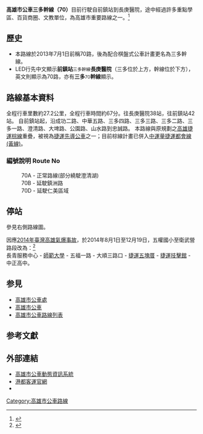 {{Infobox Bus Route
| image=[[File:Great_City_Life_Bus_031-FT_on_Jhengcin_Road_20171219.jpg|250px]]
| number= 高雄市公車三多幹線<br>(70)
| manager= [[高雄市政府|高雄市政府]]交通局
| operator= [[港都客運|港都客運]]
| length= 27.2公里
| time= 約67分
| start= 前鎮站
| via= [[夢時代|夢時代]]<br>[[大遠百|大遠百]]百貨<br>[[捷運三多商圈站|捷運三多商圈站]]<br>[[新光三越|新光三越]]<br>[[sogo百貨|sogo百貨]]<br>[[國軍高雄總醫院|國軍高雄總醫院]]<br>[[建軍站（捷運衛武營）|建軍站（捷運衛武營）]]<br>[[高雄市政府|高雄市政府]]鳳山行政中心<br>[[正義車站|正義車站]]<br>[[長庚醫院|長庚醫院]]<br>[[澄清湖棒球場|澄清湖棒球場]]<br>忠誠路
| end= [[長庚醫院|長庚醫院]]（實際訖站:忠誠路）
| level= 05:55-22:20
| frequency= 尖峰10-15分一班<br>離峰20分一班
| Other_route= [[高雄市公車百貨幹線|高雄市公車百貨幹線]]<br>[[高雄市公車覺民幹線|高雄市公車覺民幹線]]<br>[[高雄市公車新昌幹線|高雄市公車新昌幹線]]<br>[[高雄市公車明誠幹線|高雄市公車明誠幹線]]<br>[[高雄市公車橘7路|高雄市公車橘7路]]
| vehicle= [[File:標誌(小)mark(S).jpg|25px]]全線部分低地板公車<br>
| Fare= 一段收費
| compete= 
| bgcolor= orange
| fontcolor= white
}}
'''高雄市公車三多幹線（70）'''目前行駛自前鎮站到長庚醫院，途中經過許多重點學區、百貨商圈、文教單位，為高雄市重要路線之一。<ref name="tbkc">{{Cite web |url=http://www.tbkc.gov.tw/Files/service/2015CITYBUS.pdf |title=《2015年高雄市公車路線導覽手冊》，高雄市政府交通局出版，第9頁。 |access-date=2015-11-03 |archive-url=https://web.archive.org/web/20170816003520/http://www.tbkc.gov.tw/Files/service/2015CITYBUS.pdf |archive-date=2017-08-16 |dead-url=yes }}</ref>

==歷史==
*本路線於2013年7月1日前稱70路，後為配合棋盤式公車計畫更名為三多幹線。
*LED行先中文顯示'''前鎮站'''<small>三多幹線</small>'''長庚醫院'''（三多位於上方，幹線位於下方），英文則顯示為70路，亦有'''三多'''<small>70</small>'''幹線'''顯示。

==路線基本資料==
全程行車里數約27.2公里，全程行車時間約67分。往長庚醫院38站，往前鎮站42站。
自前鎮站起，沿成功二路、中華五路、三多四路、三多三路、三多二路、三多一路、澄清路、大埤路、公園路、山水路到忠誠路。
本路線與原規劃之[[高雄捷運棕線|高雄捷運棕線]]重疊，被視為[[捷運先導公車|捷運先導公車]]之一；目前棕線計畫已併入[[中運量捷運|中運量]][[高雄捷運黃線|捷運都會線(黃線)]]。

===編號說明 Route No===
:70A - 正常路線(部分繞駛澄清湖)
:70B - 延駛鎮洲路
:70D - 延駛仁美區域

==停站==
參見右側路線圖。

因應[[2014年臺灣高雄氣爆事故|2014年臺灣高雄氣爆事故]]，於2014年8月1日至12月19日，五權國小至衛武營路段改為：<ref>{{Cite web |url=http://www.gdbus.com.tw/route/bus_info/route_img/70-0807.jpg |title=存档副本 |access-date=2014-08-25 |archive-url=https://web.archive.org/web/20150212120334/http://www.gdbus.com.tw/route/bus_info/route_img/70-0807.jpg# |archive-date=2015-02-12 |dead-url=yes }}</ref><br>
長青服務中心 - [[高雄師範大學|師範大學]] - 五福一路 - 大順三路口 - [[五塊厝站|捷運五塊厝]] - [[技擊館站|捷運技擊館]] - 中正高中。

{{BS-map
|title=高雄市公車三多幹線（70A）站牌
|legend=0
|lua=1
|collapse = yes
|map=
KBHFa~~前鎮站
BHF~~{{rint|tw|kmrt}}輕軌夢時代站(統一時代百貨)
BHF~~台糖物流
BHF~~{{rint|tw|kmrt}}輕軌經貿園區站
BHF~~正勤路
BHF~~正勤社區（正勤路）
BHF~~中華復興路口
BHF~~中華五路
BHF~~新光路口（圖書總館）
BHF~~三多四路口
BHF~~{{rint|tw|kmrt}}大遠百百貨（捷運三多商圈站）
BHF~~{{rint|tw|kmrt}}新光三越（捷運三多商圈站）
BHF~~三多三路
BHF~~仁愛三街口
BHF~~三多復興路口
BHF~~三多市場（三多三路）
BHF~~光華路口（光華夜市）
BHF~~林德官（三和市場）
BHF~~和平路口
BHF~~{{rint|tw|kmrt}}[[五權國小站|輕軌五權國小站]]（和平路口）
BHF~~{{rint|tw|kmrt}}[[五權國小站|輕軌五權國小站]]（三多二路）
BHF~~ 國際商工({{rint|tw|kmrt}}[[五權國小站|輕軌五權國小站]])
BHF~~三信家商
BHF~~五塊厝（三多一路）
BHF~~輔仁路口（三多一路）
BHF~~中正體育場
BHF~~衛武營都會公園
BHF~~衛武營國家藝術文化中心（[[三多路_(高雄市)|三多路]]）
BHF(L)g~~{{rint|tw|kmrt}}建軍站（捷運衛武營站）
BHF~~衛武社區
BHF~~鳳山行政中心(澄清路)
BHF~~{{rint|tw|tra}}台鐵正義站(澄清路)
BHF~~覺民路口(澄清路)
BHF~~褒揚街口
BHF~~澄清路
BHF~~澄清澄和路口
BHF~~大華村(澄清路)
BHF~~正修科大（澄清湖）
BHF(R)f~~長庚復健大樓
BHF~~長庚醫院
BHF~~澄清湖棒球場
BS2+l\BS2+r
BS2l\BS2r
KBHFe~~忠誠路口
}}

{{BS-map
|title=高雄市公車三多幹線（70B）站牌
|legend=0
|lua=1
|collapse = yes
|map=
STR+l\STR+r
STR\BHF(L)g~~前鎮站
STR\BHF(L)g~~南聖街口
STR\BHF(L)g~~鎮州路
STR\BHF(L)g~~鎮東二街口
STR\BHF(L)g~~{{rint|tw|kmrt}}輕軌凱旋中華站（鎮興路）
BS2l\BS2r
BHF~~{{rint|tw|kmrt}}輕軌夢時代站(統一時代百貨)
BHF~~台糖物流
BHF~~{{rint|tw|kmrt}}輕軌經貿園區站
BHF~~正勤路
BHF~~正勤社區（正勤路）
BHF~~中華復興路口
BHF~~中華五路
BHF~~新光路口（圖書總館）
BHF~~三多四路口
BHF~~{{rint|tw|kmrt}}大遠百百貨（捷運三多商圈站）
BHF~~{{rint|tw|kmrt}}新光三越（捷運三多商圈站）
BHF~~三多三路
BHF~~仁愛三街口
BHF~~三多復興路口
BHF~~三多市場（三多三路）
BHF~~光華路口（光華夜市）
BHF~~林德官（三和市場）
BHF~~和平路口
BHF~~{{rint|tw|kmrt}}[[五權國小站|輕軌五權國小站]]（和平路口）
BHF~~{{rint|tw|kmrt}}[[五權國小站|輕軌五權國小站]]（三多二路）
BHF~~ 國際商工({{rint|tw|kmrt}}[[五權國小站|輕軌五權國小站]])
BHF~~三信家商
BHF~~五塊厝（三多一路）
BHF~~輔仁路口（三多一路）
BHF~~中正體育場
BHF~~衛武營都會公園
BHF~~衛武營國家藝術文化中心（[[三多路_(高雄市)|三多路]]）
BHF(L)g~~{{rint|tw|kmrt}}建軍站（捷運衛武營站）
BHF~~衛武社區
BHF~~鳳山行政中心(澄清路)
BHF~~{{rint|tw|tra}}台鐵正義站(澄清路)
BHF~~覺民路口(澄清路)
BHF~~褒揚街口
BHF~~澄清路
BHF~~澄清澄和路口
BHF~~大華村(澄清路)
BHF~~正修科大（澄清湖）
BHF(R)f~~長庚復健大樓
BHF~~長庚醫院
BHF~~澄清湖棒球場
BS2+l\BS2+r
BS2l\BS2r
KBHFe~~忠誠路口
}}

{{BS-map
|title=高雄市公車三多幹線（70D）站牌
|legend=0
|lua=1
|collapse = yes
|map=
KBHFa~~前鎮站
BHF~~{{rint|tw|kmrt}}輕軌夢時代站(統一時代百貨)
BHF~~台糖物流
BHF~~{{rint|tw|kmrt}}輕軌經貿園區站
BHF~~正勤路
BHF~~正勤社區（正勤路）
BHF~~中華復興路口
BHF~~中華五路
BHF~~新光路口（圖書總館）
BHF~~三多四路口
BHF~~{{rint|tw|kmrt}}大遠百百貨（捷運三多商圈站）
BHF~~{{rint|tw|kmrt}}新光三越（捷運三多商圈站）
BHF~~三多三路
BHF~~仁愛三街口
BHF~~三多復興路口
BHF~~三多市場（三多三路）
BHF~~光華路口（光華夜市）
BHF~~林德官（三和市場）
BHF~~和平路口
BHF~~{{rint|tw|kmrt}}[[五權國小站|輕軌五權國小站]]（和平路口）
BHF~~{{rint|tw|kmrt}}[[五權國小站|輕軌五權國小站]]（三多二路）
BHF~~ 國際商工({{rint|tw|kmrt}}[[五權國小站|輕軌五權國小站]])
BHF~~三信家商
BHF~~五塊厝（三多一路）
BHF~~輔仁路口（三多一路）
BHF~~中正體育場
BHF~~衛武營都會公園
BHF~~衛武營國家藝術文化中心（[[三多路_(高雄市)|三多路]]）
BHF(L)g~~{{rint|tw|kmrt}}建軍站（捷運衛武營站）
BHF~~衛武社區
BHF~~鳳山行政中心(澄清路)
BHF~~{{rint|tw|tra}}台鐵正義站(澄清路)
BHF~~覺民路口(澄清路)
BHF~~褒揚街口
BHF~~澄清路
BHF~~澄清澄和路口
BHF~~大華村(澄清路)
BHF~~正修科大（澄清湖）
BHF(R)f~~長庚復健大樓
BHF~~長庚醫院
BHF~~澄清湖棒球場
BHF(L)g~~忠誠路口
BHF~~鳥松區公所（神農路）
BHF~~水管路口（神農路）
BHF~~松埔路口（圓照寺）
BS2+l\BS2+r
STR\BHF(L)g~~坔埔
STR\BHF(L)g~~高碼山莊
STR\BHF(L)g~~仁美國小
STR\BHF(L)g~~仁美
STR\BHF(L)g~~仁美活動中心
STR\BHF(L)g~~全國加油站
STRl\STRr
}}

==参見==
*[[高雄市公車處|高雄市公車處]]
*[[高雄市公車|高雄市公車]]
*[[高雄市公車路線列表|高雄市公車路線列表]]
==参考文獻==
{{reflist}}
==外部連結==
* [https://ibus.tbkc.gov.tw/ibus/ 高雄市公車動態資訊系統] {{Wayback|url=https://ibus.tbkc.gov.tw/ibus/ |date=20210525024307 }}
* [http://www.gdbus.com.tw/ 港都客運官網] {{Wayback|url=http://www.gdbus.com.tw/ |date=20200405045515 }} 
*{{facebook|tbkcdream|轉動高雄青春夢}}
{{模板:高雄市公車}}
[[Category:高雄市公車路線|Category:高雄市公車路線]]